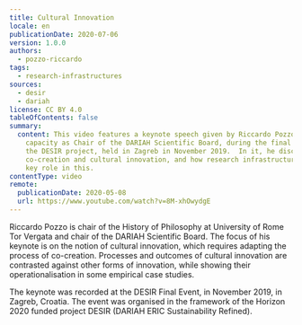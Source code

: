 ```yaml
---
title: Cultural Innovation
locale: en
publicationDate: 2020-07-06
version: 1.0.0
authors:
  - pozzo-riccardo
tags:
  - research-infrastructures
sources:
  - desir
  - dariah
license: CC BY 4.0
tableOfContents: false
summary:
  content: This video features a keynote speech given by Riccardo Pozzo, in his
    capacity as Chair of the DARIAH Scientific Board, during the final event for
    the DESIR project, held in Zagreb in November 2019.  In it, he discusses
    co-creation and cultural innovation, and how research infrastructures play a
    key role in this.
contentType: video
remote:
  publicationDate: 2020-05-08
  url: https://www.youtube.com/watch?v=8M-xhOwydgE
---
```

Riccardo Pozzo is chair of the History of Philosophy at University of Rome Tor Vergata and chair of the DARIAH Scientific Board. The focus of his keynote is on the notion of cultural innovation, which requires adapting the process of co-creation. Processes and outcomes of cultural innovation are contrasted against other forms of innovation, while showing their operationalisation in some empirical case studies.

The keynote was recorded at the DESIR Final Event, in November 2019, in Zagreb, Croatia. The event was organised in the framework of the Horizon 2020 funded project DESIR (DARIAH ERIC Sustainability Refined).

<VideoCard title="DH in Practice" subtitle="Cultural Innovation - Riccardo Pozzo at the DESIR Final Event 2019" id="8M-xhOwydgE" image="images/riccardo-pozzo-image-vidcard.png" provider="youtube" />

